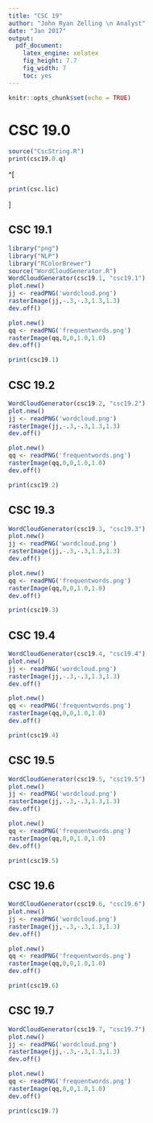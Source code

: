 ```yaml
---
title: "CSC 19"
author: "John Ryan Zelling \n Analyst"
date: "Jan 2017"
output: 
  pdf_document: 
    latex_engine: xelatex
    fig_height: 7.7
    fig_width: 7
    toc: yes
---
```


```r
knitr::opts_chunk$set(echo = TRUE)
```

<!-- ===== -->
<!-- TITLE -->
<!-- ===== -->

# CSC 19.0

```r
source("CscString.R")
print(csc19.0.q)
```

^[
```r
print(csc.lic)
```
]

<!-- ===== -->
<!-- PAGES -->
<!-- ===== -->

<P style="page-break-before: always"> \pagebreak

## CSC 19.1
```r
library("png")
library("NLP")
library("RColorBrewer")
source("WordCloudGenerator.R")
WordCloudGenerator(csc19.1, "csc19.1")
plot.new()
jj <- readPNG('wordcloud.png')
rasterImage(jj,-.3,-.3,1.3,1.3)
dev.off()
```

```r
plot.new()
qq <- readPNG('frequentwords.png')
rasterImage(qq,0,0,1.0,1.0)
dev.off()

print(csc19.1)
```

<P style="page-break-before: always"> \pagebreak

## CSC 19.2
```r
WordCloudGenerator(csc19.2, "csc19.2")
plot.new()
jj <- readPNG('wordcloud.png')
rasterImage(jj,-.3,-.3,1.3,1.3)
dev.off()
```

```r
plot.new()
qq <- readPNG('frequentwords.png')
rasterImage(qq,0,0,1.0,1.0)
dev.off()

print(csc19.2)
```

<P style="page-break-before: always"> \pagebreak

## CSC 19.3
```r
WordCloudGenerator(csc19.3, "csc19.3")
plot.new()
jj <- readPNG('wordcloud.png')
rasterImage(jj,-.3,-.3,1.3,1.3)
dev.off()
```

```r
plot.new()
qq <- readPNG('frequentwords.png')
rasterImage(qq,0,0,1.0,1.0)
dev.off()

print(csc19.3)
```

<P style="page-break-before: always"> \pagebreak

## CSC 19.4
```r
WordCloudGenerator(csc19.4, "csc19.4")
plot.new()
jj <- readPNG('wordcloud.png')
rasterImage(jj,-.3,-.3,1.3,1.3)
dev.off()
```

```r
plot.new()
qq <- readPNG('frequentwords.png')
rasterImage(qq,0,0,1.0,1.0)
dev.off()

print(csc19.4)
```

<P style="page-break-before: always"> \pagebreak

## CSC 19.5
```r
WordCloudGenerator(csc19.5, "csc19.5")
plot.new()
jj <- readPNG('wordcloud.png')
rasterImage(jj,-.3,-.3,1.3,1.3)
dev.off()
```

```r
plot.new()
qq <- readPNG('frequentwords.png')
rasterImage(qq,0,0,1.0,1.0)
dev.off()

print(csc19.5)
```

<P style="page-break-before: always"> \pagebreak

## CSC 19.6
```r
WordCloudGenerator(csc19.6, "csc19.6")
plot.new()
jj <- readPNG('wordcloud.png')
rasterImage(jj,-.3,-.3,1.3,1.3)
dev.off()
```

```r
plot.new()
qq <- readPNG('frequentwords.png')
rasterImage(qq,0,0,1.0,1.0)
dev.off()

print(csc19.6)
```

<P style="page-break-before: always"> \pagebreak

## CSC 19.7
```r
WordCloudGenerator(csc19.7, "csc19.7")
plot.new()
jj <- readPNG('wordcloud.png')
rasterImage(jj,-.3,-.3,1.3,1.3)
dev.off()
```

```r
plot.new()
qq <- readPNG('frequentwords.png')
rasterImage(qq,0,0,1.0,1.0)
dev.off()

print(csc19.7)
```
